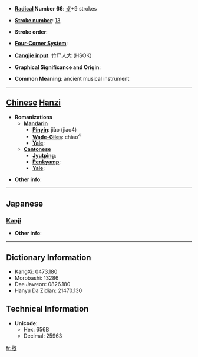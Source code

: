 * '''[[Wiktionary:Chinese radical index| Radical]] Number 66''': [[Wiktionary:Chinese radical index 攴|攴]]+9 strokes

* '''[[Wiktionary:Chinese total strokes index|Stroke number]]''': [[Wiktionary:Chinese total strokes index 13|13]]

* '''Stroke order''': 

* '''[[Wiktionary:Chinese four corner index|Four-Corner System]]''': 

* '''[[Wiktionary:Chinese Cangjie index|Cangjie input]]''': 竹尸人大 (HSOK)

* '''Graphical Significance and Origin''': 

* '''Common Meaning''': ancient musical instrument

----

== [[Chinese]] [[Hanzi]] ==

* '''Romanizations'''
** '''[[Mandarin]]'''
*** '''[[Pinyin]]''': jiào (jiao4)
*** '''[[Wade-Giles]]''': chiao<sup>4</sup>
*** '''[[Yale]]''': 
** '''[[Cantonese]]'''
*** '''[[Jyutping]]''':
*** '''[[Penkyamp]]''': 
*** '''[[Yale]]''': 

* '''Other info''': 

----

==Japanese==
===[[Kanji]]===
{{kanji|on readings=[[せく]] (seku), [[きょう]] (kyō), [[けき]] (keki), [[きゃく]] (kyaku)|kun readings=[[うつる]] (utsuru)}}

* '''Other info''':  

----

== Dictionary Information ==

* KangXi: 0473.180
* Morobashi: 13286
* Dae Jaweon: 0826.180
* Hanyu Da Zidian: 21470.130

== Technical Information ==

* '''Unicode''':
** Hex: 656B
** Decimal: 25963

[[fr:敫]]